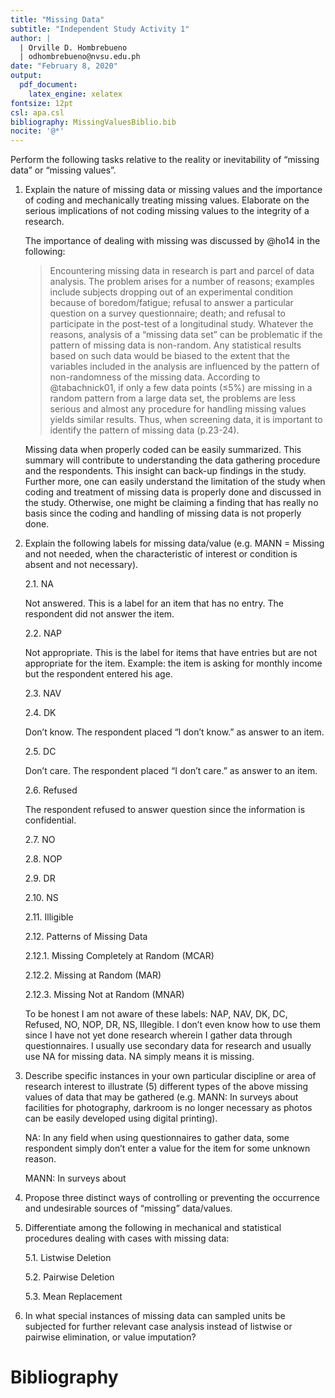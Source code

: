 ```yaml
---
title: "Missing Data"
subtitle: "Independent Study Activity 1"
author: |
  | Orville D. Hombrebueno
  | odhombrebueno@nvsu.edu.ph
date: "February 8, 2020"
output: 
  pdf_document:
    latex_engine: xelatex
fontsize: 12pt
csl: apa.csl
bibliography: MissingValuesBiblio.bib
nocite: '@*'
---
```


Perform the following tasks relative to the reality or inevitability of "missing data" or "missing values".

1. Explain the nature of missing data or missing values and the importance of coding and mechanically treating missing values. Elaborate on the serious implications of not coding missing values to the integrity of a research.

    The importance of dealing with missing was discussed by @ho14 in the following:

    > Encountering missing data in research is part and parcel of data analysis. The problem arises for a number of reasons; examples include subjects dropping out of an experimental condition because of boredom/fatigue; refusal to answer a particular question on a survey questionnaire; death; and refusal to participate in the post-test of a longitudinal study. Whatever the reasons, analysis of a “missing data set” can be problematic if the pattern of missing data is non-random. Any statistical results based on such data would be biased to the extent that the variables included in the analysis are influenced by the pattern of non-randomness of the missing data. According to @tabachnick01, if only a few data points (≤5%) are missing in a random pattern from a large data set, the problems are less serious and almost any procedure for handling missing values yields similar results. Thus, when screening data, it is important to identify the pattern of missing data (p.23-24).

    Missing data when properly coded can be easily summarized. This summary will contribute to understanding the data gathering procedure and the respondents. This insight can back-up findings in the study. Further more, one can easily understand the limitation of the study when coding and treatment of missing data is properly done and discussed in the study. Otherwise, one might be claiming a finding that has really no basis since the coding and handling of missing data is not properly done.

2. Explain the following labels for missing data/value (e.g. MANN = Missing and not needed, when the characteristic of interest or condition is absent and not necessary).

    2.1. NA
    
      Not answered. This is a label for an item that has no entry. The respondent did not answer the item.

    2.2. NAP
    
      Not appropriate. This is the label for items that have entries but are not appropriate for the item. Example: the item is asking for monthly income but the respondent entered his age.

    2.3. NAV
    
    
    
    2.4. DK
      
      Don't know. The respondent placed "I don't know." as answer to an item.
    
    2.5. DC
    
      Don't care. The respondent placed "I don't care." as answer to an item.
    
    2.6. Refused
    
      The respondent refused to answer question since the information is confidential.
    
    2.7. NO
    
    
    
    2.8. NOP
    


    2.9. DR
    
    
    
    2.10. NS
    
    
    
    2.11. Illigible
    
    
    
    2.12. Patterns of Missing Data
    
      2.12.1. Missing Completely at Random (MCAR)
        
      2.12.2. Missing at Random (MAR)
        
      2.12.3. Missing Not at Random (MNAR)
    
    To be honest I am not aware of these labels: NAP, NAV, DK, DC, Refused, NO, NOP, DR, NS, Illegible. I don't even know how to use them since I have not yet done research wherein I gather data through questionnaires. I usually use secondary data for research and usually use NA for missing data. NA simply means it is missing.

3. Describe specific instances in your own particular discipline or area of research interest to illustrate (5) different types of the above missing values of data that may be gathered (e.g. MANN: In surveys about facilities for photography, darkroom is no longer necessary as photos can be easily developed using digital printing).

    NA: In any field when using questionnaires to gather data, some respondent simply don't enter a value for the item for some unknown reason.

    MANN: In surveys about 

4. Propose three distinct ways of controlling or preventing the occurrence and undesirable sources of "missing" data/values.



5. Differentiate among the following in mechanical and statistical procedures dealing with cases with missing data:

    5.1. Listwise Deletion
    
    5.2. Pairwise Deletion
    
    5.3. Mean Replacement
    
6. In what special instances of missing data can sampled units be subjected for further relevant case analysis instead of listwise or pairwise elimination, or value imputation?



# Bibliography